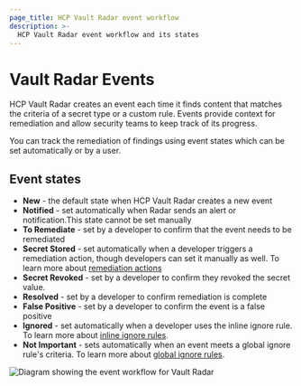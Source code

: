 ```yaml
---
page_title: HCP Vault Radar event workflow
description: >-
  HCP Vault Radar event workflow and its states
---
```



# Vault Radar Events

HCP Vault Radar creates an event each time it finds content that matches the criteria of a secret type or a custom rule. Events provide context for remediation and allow security teams to keep track of its progress.

You can track the remediation of findings using event states which can be set automatically or by a user.


## Event states

- **New** - the default state when HCP Vault Radar creates a new event
- **Notified** - set automatically when Radar sends an alert or notification.This state cannot be set manually
- **To Remediate** - set by a developer to confirm that the event needs to be remediated
- **Secret Stored** - set automatically when a developer triggers a remediation action, though developers can set it manually as well. To learn more about [remediation actions](../remediate-secrets/copy-secrets)
- **Secret Revoked** - set by a developer to confirm they revoked the secret value.
- **Resolved** - set by a developer to confirm remediation is complete
- **False Positive** - set by a developer to confirm the event is a false positive
- **Ignored** - set automatically when a developer uses the inline ignore rule. To learn more about [inline ignore rules](./write-inline-ignore-rules).
- **Not Important** - sets automatically when an event meets a global ignore rule's criteria. To learn more about [global ignore rules](./write-global-ignore-rules).

![Diagram showing the event workflow for Vault Radar](/img/docs/vault-radar/radar-event-state-workflow.png)

